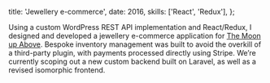   title: 'Jewellery e-commerce',
  date: 2016,
  skills: ['React', 'Redux'],
};

Using a custom WordPress REST API implementation and React/Redux, I designed and developed a jewellery e-commerce application for [The Moon up Above](https://www.themoonupabove.co.uk). Bespoke inventory management was built to avoid the overkill of a third-party plugin, with payments processed directly using Stripe. We’re currently scoping out a new custom backend built on Laravel, as well as a revised isomorphic frontend.